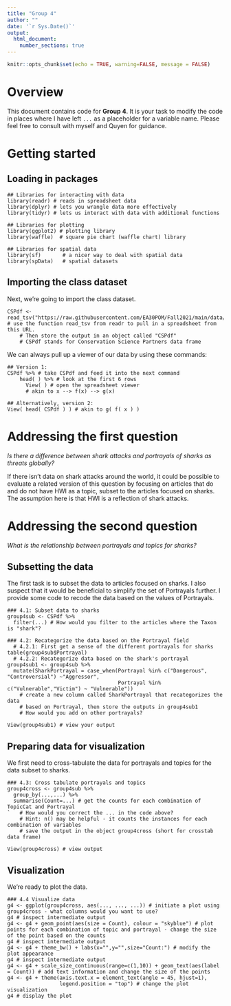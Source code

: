 ```yaml
---
title: "Group 4"
author: ""
date: '`r Sys.Date()`'
output:
  html_document:
    number_sections: true
---
```


```r
knitr::opts_chunk$set(echo = TRUE, warning=FALSE, message = FALSE)
```

# Overview

This document contains code for **Group 4**. It is your task to modify the code in places where I have left `...` as a placeholder for a variable name. Please feel free to consult with myself and Quyen for guidance.

# Getting started

## Loading in packages

```
## Libraries for interacting with data
library(readr) # reads in spreadsheet data
library(dplyr) # lets you wrangle data more effectively
library(tidyr) # lets us interact with data with additional functions

## Libraries for plotting
library(ggplot2) # plotting library
library(waffle)  # square pie chart (waffle chart) library

## Libraries for spatial data
library(sf)       # a nicer way to deal with spatial data
library(spData)   # spatial datasets
```

## Importing the class dataset

Next, we're going to import the class dataset.

```
CSPdf <- read_tsv("https://raw.githubusercontent.com/EA30POM/Fall2021/main/data/OTEC_CSP.tsv") # use the function read_tsv from readr to pull in a spreadsheet from this URL.
    # Then store the output in an object called "CSPdf"
    # CSPdf stands for Conservation Science Partners data frame
```

We can always pull up a viewer of our data by using these commands:

```
## Version 1:
CSPdf %>% # take CSPdf and feed it into the next command
    head( ) %>% # look at the first 6 rows
      View( ) # open the spreadsheet viewer
      # akin to x --> f(x) --> g(x)
      
## Alternatively, version 2:
View( head( CSPdf ) ) # akin to g( f( x ) )
```

# Addressing the first question

*Is there a difference between shark attacks and portrayals of sharks as threats globally?*

If there isn't data on shark attacks around the world, it could be possible to evaluate a related version of this question by focusing on articles that do and do not have HWI as a topic, subset to the articles focused on sharks. The assumption here is that HWI is a reflection of shark attacks.

# Addressing the second question

*What is the relationship between portrayals and topics for sharks?*

## Subsetting the data

The first task is to subset the data to articles focused on sharks. I also suspect that it would be beneficial to simplify the set of Portrayals further. I provide some code to recode the data based on the values of Portrayals.

```
### 4.1: Subset data to sharks
group4sub <- CSPdf %>%
  filter(...) # How would you filter to the articles where the Taxon is "shark"?

### 4.2: Recategorize the data based on the Portrayal field
  # 4.2.1: First get a sense of the different portrayals for sharks
table(group4sub$Portrayal)
  # 4.2.2: Recategorize data based on the shark's portrayal
group4sub1 <- group4sub %>%
  mutate(SharkPortrayal = case_when(Portrayal %in% c("Dangerous", "Controversial") ~"Aggressor",
                                    Portrayal %in% c("Vulnerable","Victim") ~ "Vulnerable")) 
    # create a new column called SharkPortrayal that recategorizes the data 
    # based on Portrayal, then store the outputs in group4sub1
    # How would you add on other portrayals?

View(group4sub1) # view your output
```

## Preparing data for visualization

We first need to cross-tabulate the data for portrayals and topics for the data subset to sharks.

```
### 4.3: Cross tabulate portrayals and topics
group4cross <- group4sub %>%
  group_by(...,...) %>%
  summarise(Count=...) # get the counts for each combination of TopicCat and Portrayal
`   # How would you correct the ... in the code above? 
    # Hint: n() may be helpful - it counts the instances for each combination of variables
    # save the output in the object group4cross (short for crosstab data frame)

View(group4cross) # view output
```

## Visualization

We're ready to plot the data.

```
### 4.4 Visualize data
g4 <- ggplot(group4cross, aes(..., ..., ...)) # initiate a plot using group4cross - what columns would you want to use?
g4 # inspect intermediate output
g4 <- g4 + geom_point(aes(size = Count), colour = "skyblue") # plot points for each combination of topic and portrayal - change the size of the point based on the counts
g4 # inspect intermediate output
g4 <- g4 + theme_bw() + labs(x="",y="",size="Count:") # modify the plot appearance
g4 # inspect intermediate output
g4 <- g4 + scale_size_continuous(range=c(1,10)) + geom_text(aes(label = Count)) # add text information and change the size of the points
g4 <- g4 + theme(axis.text.x = element_text(angle = 45, hjust=1),
                 legend.position = "top") # change the plot visualization
g4 # display the plot
```